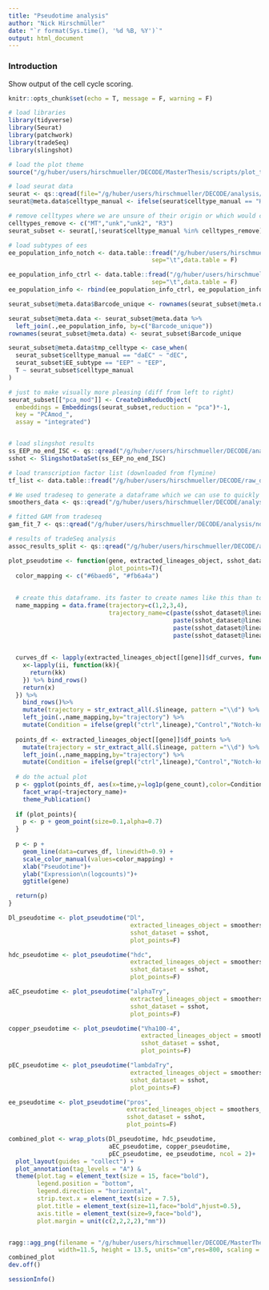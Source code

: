 ```yaml
---
title: "Pseudotime analysis"
author: "Nick Hirschmüller"
date: "`r format(Sys.time(), '%d %B, %Y')`"
output: html_document
---
```




### Introduction
Show output of the cell cycle scoring. 

```r
knitr::opts_chunk$set(echo = T, message = F, warning = F)
```


```r
# load libraries
library(tidyverse)
library(Seurat)
library(patchwork)
library(tradeSeq)
library(slingshot)

# load the plot theme
source("/g/huber/users/hirschmueller/DECODE/MasterThesis/scripts/plot_theme.R")
```


```r
# load seurat data
seurat <- qs::qread(file="/g/huber/users/hirschmueller/DECODE/analysis/notch_3prime/results/integration_notch_ctrl/ctrl_notch_reference_integration.qs")
seurat@meta.data$celltype_manual <- ifelse(seurat$celltype_manual == "HSP-EB", "EB",seurat$celltype_manual)

# remove celltypes where we are unsure of their origin or which would clutter the visualization. 
celltypes_remove <- c("MT","unk","unk2", "R3")
seurat_subset <- seurat[,!seurat$celltype_manual %in% celltypes_remove]

# load subtypes of ees
ee_population_info_notch <- data.table::fread("/g/huber/users/hirschmueller/DECODE/analysis/notch_3prime/results/subclustering/EE/mdata_ee_classification.tsv",
                                        sep="\t",data.table = F)

ee_population_info_ctrl <- data.table::fread("/g/huber/users/hirschmueller/DECODE/analysis/ctrl_3prime/results/subclustering/EE/mdata_ee_classification.tsv",
                                        sep="\t",data.table = F)
ee_population_info <- rbind(ee_population_info_ctrl, ee_population_info_notch)

seurat_subset@meta.data$Barcode_unique <- rownames(seurat_subset@meta.data)

seurat_subset@meta.data <- seurat_subset@meta.data %>% 
  left_join(.,ee_population_info, by=c("Barcode_unique"))
rownames(seurat_subset@meta.data) <- seurat_subset$Barcode_unique

seurat_subset@meta.data$tmp_celltype <- case_when(
  seurat_subset$celltype_manual == "daEC" ~ "dEC",
  seurat_subset$EE_subtype == "EEP" ~ "EEP",
  T ~ seurat_subset$celltype_manual
)

# just to make visually more pleasing (diff from left to right)
seurat_subset[["pca_mod"]] <- CreateDimReducObject(
  embeddings = Embeddings(seurat_subset,reduction = "pca")*-1, 
  key = "PCAmod_",
  assay = "integrated")


# load slingshot results
ss_EEP_no_end_ISC <- qs::qread("/g/huber/users/hirschmueller/DECODE/analysis/notch_3prime/results/trajectory_inference_notch_ctrl/ss_EEP_no_end_ISC.qs")
sshot <- SlingshotDataSet(ss_EEP_no_end_ISC)

# load transcription factor list (downloaded from flymine)
tf_list <- data.table::fread("/g/huber/users/hirschmueller/DECODE/raw_data/TF_list/flymine_results_2023-01-11T00-54-01.tsv", header = F, data.table = F)

# We used tradeseq to generate a dataframe which we can use to quickly plot pseudotimes. 
smoothers_data <- qs::qread("/g/huber/users/hirschmueller/DECODE/analysis/notch_3prime/results/trajectory_inference_notch_ctrl/plotSmoothers_data.qs")

# fitted GAM from tradeseq
gam_fit_7 <- qs::qread("/g/huber/users/hirschmueller/DECODE/analysis/notch_3prime/results/trajectory_inference_notch_ctrl/GAM_7.qs")

# results of tradeSeq analysis
assoc_results_split <- qs::qread("/g/huber/users/hirschmueller/DECODE/analysis/notch_3prime/results/trajectory_inference_notch_ctrl/assoc_results_7.qs")
```

```r
plot_pseudotime <- function(gene, extracted_lineages_object, sshot_dataset,
                            plot_points=T){
  color_mapping <- c("#6baed6", "#fb6a4a")
  
  
  # create this dataframe. its faster to create names like this than to use sapply within mutate.
  name_mapping = data.frame(trajectory=c(1,2,3,4),
                            trajectory_name=c(paste(sshot_dataset@lineages[[1]],collapse = " -> "),
                                              paste(sshot_dataset@lineages[[2]],collapse = " -> "),
                                              paste(sshot_dataset@lineages[[3]],collapse = " -> "),
                                              paste(sshot_dataset@lineages[[4]],collapse = " -> ")))
  
  
  curves_df <- lapply(extracted_lineages_object[[gene]]$df_curves, function(ii){
    x<-lapply(ii, function(kk){
      return(kk)
    }) %>% bind_rows()
    return(x)
  }) %>% 
    bind_rows()%>% 
    mutate(trajectory = str_extract_all(.$lineage, pattern ="\\d") %>% as.integer()) %>% 
    left_join(.,name_mapping,by="trajectory") %>% 
    mutate(Condition = ifelse(grepl("ctrl",lineage),"Control","Notch-knockout"))
  
  points_df <- extracted_lineages_object[[gene]]$df_points %>% 
    mutate(trajectory = str_extract_all(.$lineage, pattern ="\\d") %>% as.integer()) %>% 
    left_join(.,name_mapping,by="trajectory") %>% 
    mutate(Condition = ifelse(grepl("ctrl",lineage),"Control","Notch-knockout"))
  
  # do the actual plot
  p <- ggplot(points_df, aes(x=time,y=log1p(gene_count),color=Condition))+
    facet_wrap(~trajectory_name)+
    theme_Publication()
  
  if (plot_points){
    p <- p + geom_point(size=0.1,alpha=0.7)
  }
  
  p <- p + 
    geom_line(data=curves_df, linewidth=0.9) + 
    scale_color_manual(values=color_mapping) +
    xlab("Pseudotime")+ 
    ylab("Expression\n(logcounts)")+
    ggtitle(gene)

  return(p)
}
```



```r
Dl_pseudotime <- plot_pseudotime("Dl",
                                  extracted_lineages_object = smoothers_data,
                                  sshot_dataset = sshot,
                                  plot_points=F)

hdc_pseudotime <- plot_pseudotime("hdc",
                                  extracted_lineages_object = smoothers_data,
                                  sshot_dataset = sshot,
                                  plot_points=F)

aEC_pseudotime <- plot_pseudotime("alphaTry",
                                  extracted_lineages_object = smoothers_data,
                                  sshot_dataset = sshot,
                                  plot_points=F)

copper_pseudotime <- plot_pseudotime("Vha100-4",
                                     extracted_lineages_object = smoothers_data,
                                     sshot_dataset = sshot,
                                     plot_points=F)

pEC_pseudotime <- plot_pseudotime("lambdaTry",
                                  extracted_lineages_object = smoothers_data,
                                  sshot_dataset = sshot,
                                  plot_points=F)

ee_pseudotime <- plot_pseudotime("pros",
                                 extracted_lineages_object = smoothers_data,
                                 sshot_dataset = sshot,
                                 plot_points=F)
```

```r
combined_plot <- wrap_plots(Dl_pseudotime, hdc_pseudotime,
                            aEC_pseudotime, copper_pseudotime,
                            pEC_pseudotime, ee_pseudotime, ncol = 2)+
  plot_layout(guides = "collect") +
  plot_annotation(tag_levels = "A") & 
  theme(plot.tag = element_text(size = 15, face="bold"),
        legend.position = "bottom",
        legend.direction = "horizontal",
        strip.text.x = element_text(size = 7.5),
        plot.title = element_text(size=11,face="bold",hjust=0.5),
        axis.title = element_text(size=9,face="bold"),
        plot.margin = unit(c(2,2,2,2),"mm"))


ragg::agg_png(filename = "/g/huber/users/hirschmueller/DECODE/MasterThesis/plots/expression_psudotime.png",
              width=11.5, height = 13.5, units="cm",res=800, scaling = 0.5)
combined_plot
dev.off()

```


```r
sessionInfo()
```

